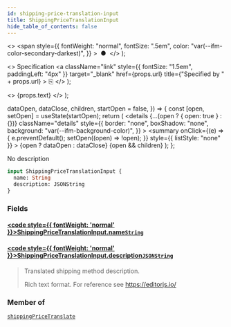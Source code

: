 ```yaml
---
id: shipping-price-translation-input
title: ShippingPriceTranslationInput
hide_table_of_contents: false
---
```


  <>
    <span
      style={{
        fontWeight: "normal",
        fontSize: ".5em",
        color: "var(--ifm-color-secondary-darkest)",
      }}
    >
      &nbsp;●&nbsp;
    </span>
  </>
);

  <>
    Specification
    <a
      className="link"
      style={{ fontSize: "1.5em", paddingLeft: "4px" }}
      target="\_blank"
      href={props.url}
      title={"Specified by " + props.url}
    >
      ⎘
    </a>
  </>
);

  <>
    <span className={props.class}>{props.text}</span>
  </>
);


  dataOpen,
  dataClose,
  children,
  startOpen = false,
}) => {
  const [open, setOpen] = useState(startOpen);
  return (
    <details
      {...(open ? { open: true } : {})}
      className="details"
      style={{
        border: "none",
        boxShadow: "none",
        background: "var(--ifm-background-color)",
      }}
    >
      <summary
        onClick={(e) => {
          e.preventDefault();
          setOpen((open) => !open);
        }}
        style={{ listStyle: "none" }}
      >
        {open ? dataOpen : dataClose}
      </summary>
      {open && children}
    </details>
  );
};

No description

```graphql
input ShippingPriceTranslationInput {
  name: String
  description: JSONString
}
```

### Fields

#### [<code style={{ fontWeight: 'normal' }}>ShippingPriceTranslationInput.<b>name</b></code>](#)<Bullet />[`String`](../../../api-reference/miscellaneous/scalars/string) <Badge class="badge badge--secondary" text="scalar"/>

>

#### [<code style={{ fontWeight: 'normal' }}>ShippingPriceTranslationInput.<b>description</b></code>](#)<Bullet />[`JSONString`](../../../api-reference/miscellaneous/scalars/jsonstring) <Badge class="badge badge--secondary" text="scalar"/>

> Translated shipping method description.
>
> Rich text format. For reference see https://editorjs.io/

### Member of

[`shippingPriceTranslate`](../../../api-reference/shipping/mutations/shipping-price-translate) <Badge class="badge badge--secondary" text="mutation"/>
